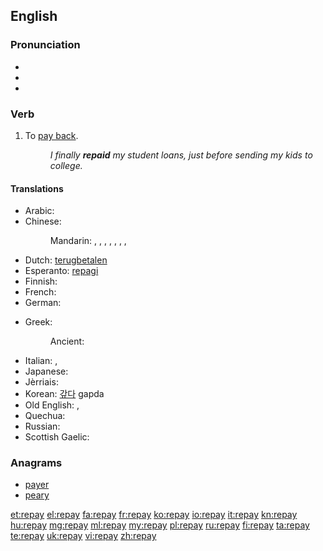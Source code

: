 ==English==

===Pronunciation===
* {{IPA|/ɻiˈpeɪ/}}
* {{audio|en-us-repay.ogg|Audio (US)}}
* {{rhymes|eɪ}}

===Verb===
{{en-verb|repays|repaying|repaid|repaid}}

# To [[pay back]].
#: ''I finally '''repaid''' my student loans, just before sending my kids to college.''

====Translations====
{{trans-top|to pay back}}
* Arabic: {{t-|ar|جازى|tr=jaaza}}
* Chinese:
*: Mandarin: {{t-|cmn|賠|sc=Hani}},  {{t-|cmn|赔|tr=péi|sc=Hani}},  {{t|cmn|報償|sc=Hani}},  {{t|cmn|报偿|tr=bàocháng|sc=Hani}},  {{t-|cmn|償|sc=Hani}},  {{t-|cmn|偿|tr=cháng|sc=Hani}},  {{t|cmn|償還|sc=Hani}},  {{t|cmn|偿还|tr=chánghuán|sc=Hani}}
* Dutch: [[terugbetalen]]
* Esperanto: [[repagi]]
* Finnish: {{t-|fi|maksaa takaisin}}
* French: {{t+|fr|repayer}}
* German: {{t-|de|zurückzahlen}}
{{trans-mid}}
* Greek:
*: Ancient: {{tø|grc|τίνω|sc=polytonic}}
* Italian: {{t-|it|ripagare}}, {{t+|it|restituire}}
* Japanese: {{t-|ja|払い戻す|tr=はらいもどす, haraimodosu}}
* Jèrriais: {{tø|roa-jer|atchitter|alt=s'atchitter}}
* Korean: [[갚다]] gapda
* Old English: {{t-|ang|ġieldan}}, {{t-|ang|forġieldan}}
* Quechua: {{t-|qu|hunt'apuy}}
* Russian: {{t+|ru|отплатить|tr=otplatít'}}
* Scottish Gaelic: {{t-|gd|ath-dhìol}}
{{trans-bottom}}

===Anagrams===
* [[payer#English|payer]]
* [[peary#English|peary]]

[[et:repay]]
[[el:repay]]
[[fa:repay]]
[[fr:repay]]
[[ko:repay]]
[[io:repay]]
[[it:repay]]
[[kn:repay]]
[[hu:repay]]
[[mg:repay]]
[[ml:repay]]
[[my:repay]]
[[pl:repay]]
[[ru:repay]]
[[fi:repay]]
[[ta:repay]]
[[te:repay]]
[[uk:repay]]
[[vi:repay]]
[[zh:repay]]
